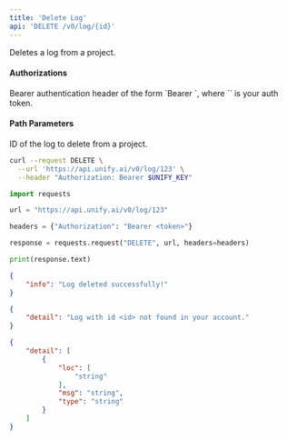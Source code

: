```yaml
---
title: 'Delete Log'
api: 'DELETE /v0/log/{id}'
---
```

Deletes a log from a project.

#### Authorizations

<ParamField header="Authorization" type="string" required="true">
  Bearer authentication header of the form `Bearer <token>`, where `<token>` is your auth token.
</ParamField>

#### Path Parameters

<ParamField query="id" type="string" required="true">
ID of the log to delete from a project.
</ParamField>

<RequestExample>

```bash cURL
curl --request DELETE \
  --url 'https://api.unify.ai/v0/log/123' \
  --header "Authorization: Bearer $UNIFY_KEY"
```

```python Python
import requests

url = "https://api.unify.ai/v0/log/123"

headers = {"Authorization": "Bearer <token>"}

response = requests.request("DELETE", url, headers=headers)

print(response.text)
```

</RequestExample>
<ResponseExample>

```json 200
{
    "info": "Log deleted successfully!"
}
```

```json 404
{
    "detail": "Log with id <id> not found in your account."
}
```

```json 422
{
    "detail": [
        {
            "loc": [
                "string"
            ],
            "msg": "string",
            "type": "string"
        }
    ]
}
```

</ResponseExample>
